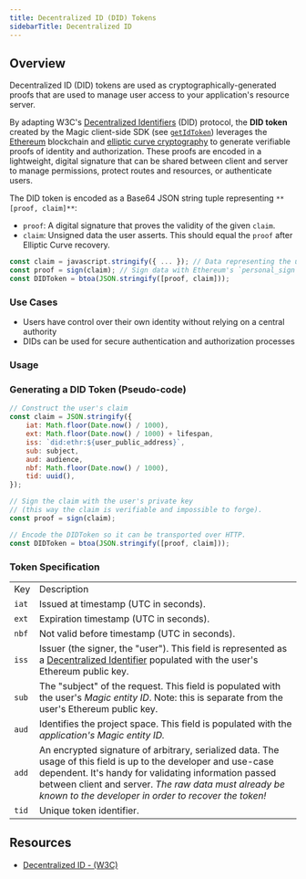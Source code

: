 ```yaml
---
title: Decentralized ID (DID) Tokens
sidebarTitle: Decentralized ID
---
```


## Overview

Decentralized ID (DID) tokens are used as cryptographically-generated proofs that are used to manage user access to your application's resource server.

By adapting W3C's [Decentralized Identifiers](https://w3c-ccg.github.io/did-primer/) (DID) protocol, the **DID token** created by the Magic client-side SDK (see [`getIdToken`](/embedded-wallets/sdk/client-side/javascript#getidtoken)) leverages the [Ethereum](https://ethereum.org/) blockchain and [elliptic curve cryptography](https://en.wikipedia.org/wiki/Elliptic-curve_cryptography) to generate verifiable proofs of identity and authorization. These proofs are encoded in a lightweight, digital signature that can be shared between client and server to manage permissions, protect routes and resources, or authenticate users.

The DID token is encoded as a Base64 JSON string tuple representing `**[proof, claim]**`:

- `proof`: A digital signature that proves the validity of the given `claim`.
- `claim`: Unsigned data the user asserts. This should equal the `proof` after Elliptic Curve recovery.

```javascript JavaScript icon="square-js"
const claim = javascript.stringify({ ... }); // Data representing the user's access
const proof = sign(claim); // Sign data with Ethereum's `personal_sign` method
const DIDToken = btoa(JSON.stringify([proof, claim]));
```

### Use Cases


* Users have control over their own identity without relying on a central authority
* DIDs can be used for secure authentication and authorization processes

### Usage


### Generating a DID Token (Pseudo-code)

```javascript JavaScript icon="square-js"
// Construct the user's claim
const claim = JSON.stringify({
    iat: Math.floor(Date.now() / 1000),
    ext: Math.floor(Date.now() / 1000) + lifespan,
    iss: `did:ethr:${user_public_address}`,
    sub: subject,
    aud: audience,
    nbf: Math.floor(Date.now() / 1000),
    tid: uuid(),
});

// Sign the claim with the user's private key
// (this way the claim is verifiable and impossible to forge).
const proof = sign(claim);

// Encode the DIDToken so it can be transported over HTTP.
const DIDToken = btoa(JSON.stringify([proof, claim]));
```

### Token Specification

|       |                                                                                                                                                                                                                                                                                           |
| ----- | ----------------------------------------------------------------------------------------------------------------------------------------------------------------------------------------------------------------------------------------------------------------------------------------- |
| Key   | Description                                                                                                                                                                                                                                                                               |
| `iat` | Issued at timestamp (UTC in seconds).                                                                                                                                                                                                                                                     |
| `ext` | Expiration timestamp (UTC in seconds).                                                                                                                                                                                                                                                    |
| `nbf` | Not valid before timestamp (UTC in seconds).                                                                                                                                                                                                                                              |
| `iss` | Issuer (the signer, the "user"). This field is represented as a [Decentralized Identifier](https://w3c-ccg.github.io/did-primer/#the-format-of-a-did) populated with the user's Ethereum public key.                                                                                      |
| `sub` | The "subject" of the request. This field is populated with the user's _Magic entity ID_. Note: this is separate from the user's Ethereum public key.                                                                                                                                      |
| `aud` | Identifies the project space. This field is populated with the _application's Magic entity ID._                                                                                                                                                                                           |
| `add` | An encrypted signature of arbitrary, serialized data. The usage of this field is up to the developer and use-case dependent. It's handy for validating information passed between client and server. _The raw data must already be known to the developer in order to recover the token!_ |
| `tid` | Unique token identifier.                                                                                                                                                                                                                                                                  |

## Resources

- [Decentralized ID - (W3C)](https://www.w3.org/TR/did-core/)
